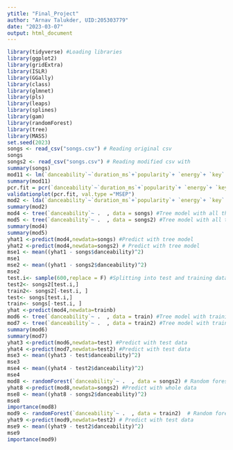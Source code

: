 ```yaml
---
ytitle: "Final_Project"
author: "Arnav Talukder, UID:205303779"
date: "2023-03-07"
output: html_document
---
```


```r
library(tidyverse) #Loading libraries
library(ggplot2)
library(gridExtra)
library(ISLR)
library(GGally)
library(class)
library(glmnet)
library(pls)
library(leaps)
library(splines)
library(gam)
library(randomForest)
library(tree)
library(MASS)
set.seed(2023)
songs <- read_csv("songs.csv") # Reading original csv
songs
songs2 <- read_csv("songs.csv") # Reading modified csv with 
summary(songs) 
mod11 <- lm(`danceability`~`duration_ms`+`popularity`+ `energy`+ `key` + `loudness` + `mode` + `speechiness`+ `acousticness`+    `instrumentalness` + `liveness` + `valence` , data = songs) # Basic lm
summary(mod11)
pcr.fit = pcr(`danceability`~`duration_ms`+`popularity`+ `energy`+ `key` + `loudness` + `mode` + `speechiness`+ `acousticness`+    `instrumentalness` + `liveness` + `valence` , data = songs, scale =T, validation ="CV") #pcr
validationplot(pcr.fit, val.type ="MSEP")
mod2 <- lda(`danceability`~`duration_ms`+`popularity`+ `energy`+ `key` + `loudness` + `mode` + `speechiness`+ `acousticness`+    `instrumentalness` + `liveness` + `valence` , data = songs) # LDA model
summary(mod2)
mod4 <- tree(`danceability`~ .  , data = songs) #Tree model with all the data
mod5 <- tree(`danceability`~ .  , data = songs2) #Tree model with all the data
summary(mod4)
summary(mod5)
yhat1 <-predict(mod4,newdata=songs) #Predict with tree model
yhat2 <-predict(mod4,newdata=songs2) # Predict with tree model
mse1 <- mean((yhat1 - songs$danceability)^2)
mse1
mse2 <- mean((yhat1 - songs2$danceability)^2)
mse2
test.i<- sample(600,replace = F) #Splitting into test and training data
test2<- songs2[test.i,]
train2<- songs2[-test.i, ]
test<- songs[test.i,]
train<- songs[-test.i, ]
yhat <-predict(mod4,newdata=trainb)
mod6 <- tree(`danceability`~ .  , data = train) #Tree model with training data
mod7 <- tree(`danceability`~ .  , data = train2) #Tree model with training data
summary(mod6)
summary(mod7)
yhat3 <-predict(mod6,newdata=test) #Predict with test data
yhat4 <-predict(mod7,newdata=test2) #Predict with test data
mse3 <- mean((yhat3 - test$danceability)^2)
mse3
mse4 <- mean((yhat4 - test2$danceability)^2)
mse4
mod8 <- randomForest(`danceability`~ .  , data = songs2) # Random forest with whole data
yhat8 <-predict(mod8,newdata=songs2) #Predict with whole data
mse8 <- mean((yhat8 - songs2$danceability)^2)
mse8
importance(mod8)
mod9 <- randomForest(`danceability`~ .  , data = train2)  # Random forest with train data
yhat9 <-predict(mod9,newdata=test2) # Predict with test data
mse9 <- mean((yhat9 - test2$danceability)^2)
mse9
importance(mod9)
```


